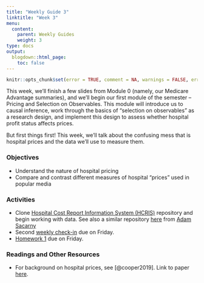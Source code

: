 ```yaml
---
title: "Weekly Guide 3"
linktitle: "Week 3"
menu:
  content:
    parent: Weekly Guides
    weight: 3
type: docs
output:
  blogdown::html_page:
    toc: false
---
```


```r
knitr::opts_chunk$set(error = TRUE, comment = NA, warnings = FALSE, errors = FALSE, messages = FALSE, tidy = FALSE, echo = FALSE)
```

This week, we'll finish a few slides from Module 0 (namely, our Medicare Advantage summaries), and we'll begin our first module of the semester -- Pricing and Selection on Observables. This module will introduce us to causal inference, work through the basics of "selection on observables" as a research design, and implement this design to assess whether hospital profit status affects prices.

But first things first! This week, we'll talk about the confusing mess that is hospital prices and the data we'll use to measure them.

### Objectives

- Understand the nature of hospital pricing
- Compare and contrast different measures of hospital "prices" used in popular media

### Activities 

- Clone [Hospital Cost Report Information System (HCRIS)](https://github.com/imccart/HCRIS) repository and begin working with data. See also a similar repository [here](https://github.com/asacarny/hospital-cost-reports) from [Adam Sacarny](http://sacarny.com/)
- Second [weekly check-in](/assignment/weekly-check-in.html) due on Friday.
- [Homework 1](/assignment/homework1.html) due on Friday.

### Readings and Other Resources
- For background on hospital prices, see [@cooper2019]. Link to paper [here](https://academic.oup.com/qje/article/134/1/51/5090426).